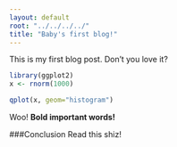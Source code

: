 ```yaml
---
layout: default
root: "../../../../"
title: "Baby's first blog!"
---
```


This is my first blog post. Don't you love it?

```r
library(ggplot2)
x <- rnorm(1000)

qplot(x, geom="histogram")

```

Woo! **Bold important words!**

###Conclusion
Read this shiz!
